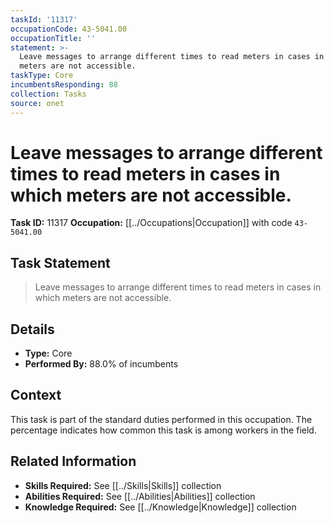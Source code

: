 ```yaml
---
taskId: '11317'
occupationCode: 43-5041.00
occupationTitle: ''
statement: >-
  Leave messages to arrange different times to read meters in cases in which
  meters are not accessible.
taskType: Core
incumbentsResponding: 88
collection: Tasks
source: onet
---
```

# Leave messages to arrange different times to read meters in cases in which meters are not accessible.

**Task ID:** 11317
**Occupation:** [[../Occupations|Occupation]] with code `43-5041.00`

## Task Statement

> Leave messages to arrange different times to read meters in cases in which meters are not accessible.

## Details

- **Type:** Core
- **Performed By:** 88.0% of incumbents

## Context

This task is part of the standard duties performed in this occupation. The percentage indicates how common this task is among workers in the field.

## Related Information

- **Skills Required:** See [[../Skills|Skills]] collection
- **Abilities Required:** See [[../Abilities|Abilities]] collection
- **Knowledge Required:** See [[../Knowledge|Knowledge]] collection
